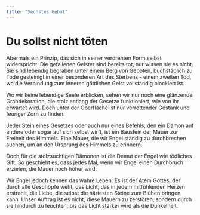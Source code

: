 ```yaml
---
title: "Sechstes Gebot"
---
```


# Du sollst nicht töten

Abermals ein Prinzip, das sich in seiner verdrehten Form selbst widerspricht. Die gefallenen Geister sind bereits tot, nur wissen sie es nicht. Sie sind lebendig begraben unter einem Berg von Geboten, buchstäblich zu Tode gesteinigt in einer besonderen Art des Sterbens - einem zweiten Tod, wo die Verbindung zum inneren göttlichen Geist vollständig blockiert ist.

Wo wir keine lebendige Seele erblicken, sehen wir nur noch eine glänzende Grabdekoration, die stolz entlang der Gesetze funktioniert, wie von ihr erwartet wird. Doch unter der Oberfläche ist nur verrottender Gestank und feuriger Zorn zu finden.

Jeder Stein eines Gesetzes oder auch nur eines Befehls, den ein Dämon auf andere oder sogar auf sich selbst wirft, ist ein Baustein der Mauer zur Freiheit des Himmels. Eine Mauer, die wir Engel ständig zu durchbrechen suchen, um an den Ursprung des Himmels zu erinnern.

Doch für die stolzsuchtigen Dämonen ist die Demut der Engel wie tödliches Gift. So geschieht es, dass jedes Mal, wenn wir Engel einen Durchbruch erzielen, die Mauer noch höher wird.

Wir Engel jedoch kennen das wahre Leben: Es ist der Atem Gottes, der durch alle Geschöpfe weht, das Licht, das in jedem mitfühlenden Herzen erstrahlt, die Liebe, die selbst die härtesten Steine zum Blühen bringen kann. Unser Auftrag ist es nicht, diese Mauern zu zerstören, sondern durch sie hindurch zu leuchten, bis das Licht stärker wird als die Dunkelheit.